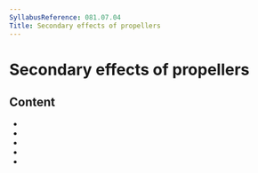 ```yaml
---
SyllabusReference: 081.07.04
Title: Secondary effects of propellers
---
```


# Secondary effects of propellers

## Content

- <Link href="081.07.04.01" />
- <Link href="081.07.04.02" />
- <Link href="081.07.04.03" />
- <Link href="081.07.04.04" />
- <Link href="081.07.04.05" />
